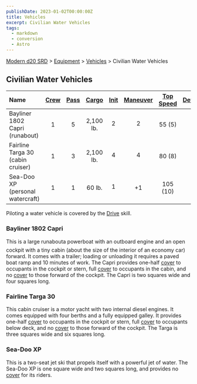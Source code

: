 ```yaml
---
publishDate: 2023-01-02T00:00:00Z
title: Vehicles
excerpt: Civilian Water Vehicles
tags:
  - markdown
  - conversion
  - Astro
---
```


[Modern d20 SRD](/#modernD20) > [Equipment](modern-d20-srd-equipment-index) > [Vehicles](modern-d20-srd-equipment-equipment-vehicles) > Civilian Water Vehicles

## Civilian Water Vehicles

| Name                              | [Crew](modern-d20-srd-equipment-equipment-vehicles) | [Pass](modern-d20-srd-equipment-equipment-vehicles) | [Cargo](modern-d20-srd-equipment-equipment-vehicles) | [Init](modern-d20-srd-equipment-equipment-vehicles) | [Maneuver](modern-d20-srd-equipment-equipment-vehicles) | [Top Speed](modern-d20-srd-equipment-equipment-vehicles) | [Defense](modern-d20-srd-equipment-equipment-vehicles) | [Hardness](modern-d20-srd-equipment-equipment-vehicles) | [Hit Points](modern-d20-srd-equipment-equipment-vehicles) | [Size](modern-d20-srd-equipment-equipment-vehicles) | [Purchase DC](modern-d20-srd-equipment-equipment-vehicles) | [Restriction](modern-d20-srd-equipment-equipment-vehicles) |
| :-------------------------------- | :-------------------------------------------------: | :-------------------------------------------------: | :--------------------------------------------------: | :-------------------------------------------------: | :-----------------------------------------------------: | :------------------------------------------------------: | :----------------------------------------------------: | :-----------------------------------------------------: | :-------------------------------------------------------: | :-------------------------------------------------: | :--------------------------------------------------------: | ---------------------------------------------------------: |
| Bayliner 1802 Capri (runabout)    |                          1                          |                          5                          |                      2,100 lb.                       |                          2                          |                            2                            |                          55 (5)                          |                           8                            |                            5                            |                            28                             |                          H                          |                             28                             |                                                   Lic (+1) |
| Fairline Targa 30 (cabin cruiser) |                          1                          |                          3                          |                      2,100 lb.                       |                          4                          |                            4                            |                          80 (8)                          |                           6                            |                            5                            |                            40                             |                          G                          |                             32                             |                                                   Lic (+1) |
| Sea-Doo XP (personal watercraft)  |                          1                          |                          1                          |                        60 lb.                        |                          1                          |                           +1                            |                         105 (10)                         |                           9                            |                            5                            |                            22                             |                          L                          |                             24                             |                                                   Lic (+1) |

Piloting a water vehicle is covered by the [Drive](modern-d20-srd-skills-drive) skill.

### Bayliner 1802 Capri

This is a large runabouta powerboat with an outboard engine and an open cockpit with a tiny cabin (about the size of the interior of an economy car) forward. It comes with a trailer; loading or unloading it requires a paved boat ramp and 10 minutes of work. The Capri provides one-half [cover](modern-d20-srd-combat-cover) to occupants in the cockpit or stern, full [cover](modern-d20-srd-combat-cover) to occupants in the cabin, and no [cover](modern-d20-srd-combat-cover) to those forward of the cockpit. The Capri is two squares wide and four squares long.

### Fairline Targa 30

This cabin cruiser is a motor yacht with two internal diesel engines. It comes equipped with four berths and a fully equipped galley. It provides one-half [cover](modern-d20-srd-combat-cover) to occupants in the cockpit or stern, full [cover](modern-d20-srd-combat-cover) to occupants below deck, and no [cover](modern-d20-srd-combat-cover) to those forward of the cockpit. The Targa is three squares wide and six squares long.

### Sea-Doo XP

This is a two-seat jet ski that propels itself with a powerful jet of water. The Sea-Doo XP is one square wide and two squares long, and provides no [cover](modern-d20-srd-combat-cover) for its riders.
